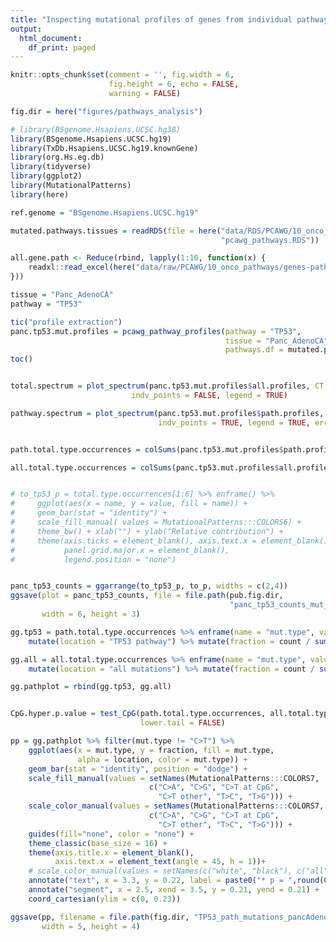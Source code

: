```yaml
---
title: "Inspecting mutational profiles of genes from individual pathways"
output: 
  html_document:
    df_print: paged
---
```


```r
knitr::opts_chunk$set(comment = '', fig.width = 6, 
                      fig.height = 6, echo = FALSE, 
                      warning = FALSE)

fig.dir = here("figures/pathways_analysis")

```


```r
# library(BSgenome.Hsapiens.UCSC.hg38)
library(BSgenome.Hsapiens.UCSC.hg19)
library(TxDb.Hsapiens.UCSC.hg19.knownGene)
library(org.Hs.eg.db)
library(tidyverse)
library(ggplot2)
library(MutationalPatterns)
library(here)

ref.genome = "BSgenome.Hsapiens.UCSC.hg19"

mutated.pathways.tissues = readRDS(file = here("data/RDS/PCAWG/10_onco_pathways",
                                               "pcawg_pathways.RDS"))

all.gene.path <- Reduce(rbind, lapply(1:10, function(x) {
    readxl::read_excel(here("data/raw/PCAWG/10_onco_pathways/genes-pathways.xlsx"), sheet = x)
}))
```
 
 
``` r

tissue = "Panc_AdenoCA"
pathway = "TP53"

tic("profile extraction")
panc.tp53.mut.profiles = pcawg_pathway_profiles(pathway = "TP53",
                                                tissue = "Panc_AdenoCA",
                                                pathways.df = mutated.pathways.tissues)
toc()


total.spectrum = plot_spectrum(panc.tp53.mut.profiles$all.profiles, CT = TRUE,condensed = FALSE, 
                           indv_points = FALSE, legend = TRUE)

pathway.spectrum = plot_spectrum(panc.tp53.mut.profiles$path.profiles, CT = TRUE,condensed = FALSE, 
                                 indv_points = TRUE, legend = TRUE, error_bars = 'none')


path.total.type.occurrences = colSums(panc.tp53.mut.profiles$path.profiles)

all.total.type.occurrences = colSums(panc.tp53.mut.profiles$all.profiles)


# to_tp53_p = total.type.occurrences[1:6] %>% enframe() %>% 
#     ggplot(aes(x = name, y = value, fill = name)) + 
#     geom_bar(stat = "identity") + 
#     scale_fill_manual( values = MutationalPatterns:::COLORS6) +
#     theme_bw() + xlab("") + ylab("Relative contribution") + 
#     theme(axis.ticks = element_blank(), axis.text.x = element_blank(), 
#           panel.grid.major.x = element_blank(),
#           legend.position = "none")


panc_tp53_counts = ggarrange(to_tp53_p, to_p, widths = c(2,4))
ggsave(plot = panc_tp53_counts, file = file.path(pub.fig.dir, 
                                                 "panc_tp53_counts_mut_types.png"),
       width = 6, height = 3)

gg.tp53 = path.total.type.occurrences %>% enframe(name = "mut.type", value = "count") %>%
    mutate(location = "TP53 pathway") %>% mutate(fraction = count / sum(count))

gg.all = all.total.type.occurrences %>% enframe(name = "mut.type", value = "count") %>%
    mutate(location = "all mutations") %>% mutate(fraction = count / sum(count))

gg.pathplot = rbind(gg.tp53, gg.all)


CpG.hyper.p.value = test_CpG(path.total.type.occurrences, all.total.type.occurrences, 
                             lower.tail = FALSE)

pp = gg.pathplot %>% filter(mut.type != "C>T") %>% 
    ggplot(aes(x = mut.type, y = fraction, fill = mut.type, 
               alpha = location, color = mut.type)) + 
    geom_bar(stat = "identity", position = "dodge") + 
    scale_fill_manual(values = setNames(MutationalPatterns:::COLORS7, 
                               c("C>A", "C>G", "C>T at CpG",
                                 "C>T other", "T>C", "T>G"))) +
    scale_color_manual(values = setNames(MutationalPatterns:::COLORS7, 
                               c("C>A", "C>G", "C>T at CpG",
                                 "C>T other", "T>C", "T>G"))) +
    guides(fill="none", color = "none") + 
    theme_classic(base_size = 16) + 
    theme(axis.title.x = element_blank(),
          axis.text.x = element_text(angle = 45, h = 1))+
    # scale_color_manual(values = setNames(c("white", "black"), c("all", "TP53"))))
    annotate("text", x = 3.3, y = 0.22, label = paste0("* p = ",round(CpG.hyper.p.value, 3))) +
    annotate("segment", x = 2.5, xend = 3.5, y = 0.21, yend = 0.21) +
    coord_cartesian(ylim = c(0, 0.23))

ggsave(pp, filename = file.path(fig.dir, "TP53_path_mutations_pancAdenoCA.pdf"),
       width = 5, height = 4)
```


